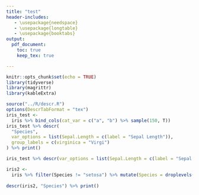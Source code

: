 ```yaml
---
title: "test"
header-includes:
   - \usepackage{needspace}
   - \usepackage{longtable}
   - \usepackage{booktabs}
output:
  pdf_document:
    toc: true
    keep_tex: true

---
```


```r
knitr::opts_chunk$set(echo = TRUE)
library(tidyverse)
library(magrittr)
library(kableExtra)
```



```r
source("../R/descr.R")
options(DescrTabFormat = "tex")
iris_test <-
  iris %>% bind_cols(cat_var = c("a", "b") %>% sample(150, T))
iris_test %>% descr(
  "Species",
  var_options = list(Sepal.Length = c(label = "Sepal Length")),
  group_labels = c(virginica = "Virgi")
) %>% print()

iris_test %>% descr(var_options = list(Sepal.Length = c(label = "Sepal Length"))) %>% print()

iris2 <-
  iris %>% filter(Species != "setosa") %>% mutate(Species = droplevels(Species)) %>%  bind_cols(cat_var =
                                                                                                  c("a", "b") %>% sample(100, T))
descr(iris2, "Species") %>% print()

```



<!-- ```{r} -->
<!-- source("../R/descr.R") -->
<!-- options(DescrTabFormat = "tex") -->
<!-- capture.output(descr(iris)) %>% knitr::raw_latex() -->

<!-- my_table <- descr(iris) -->
<!-- ``` -->











